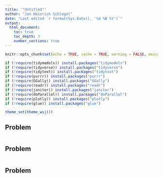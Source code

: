 ```yaml
---
title: '"Untitled"'
author: "Jan Heinrich Schlegel"
date: "Last edited `r format(Sys.Date(), '%d %B %Y')`"
output:
  html_document:
    toc: true
    toc_depth: 3
    number_sections: true
---
```


```r
knitr::opts_chunk$set(echo = TRUE, cache = TRUE, warning = FALSE, message = FALSE, dpi = 180, fig.width = 8, fig.height = 5)
```


```r
if (!require(tidymodels)) install.packages("tidymodels")
if (!require(tidyverse)) install.packages("tidyverse")
if (!require(tidytext)) install.packages("tidytext")
if (!require(purrr)) install.packages("purrr")
if (!require(GGally)) install.packages("GGally")
if (!require(readr)) install.packages("readr")
if (!require(janitor)) install.packages("janitor")
if (!require(doParallel)) install.packages("doParallel")
if (!require(plotly)) install.packages("plotly")
if (!require(glue)) install.packages("glue")

theme_set(theme_wsj())
```

## Problem
```r

```


## Problem
```r

```


## Problem
```r

```

